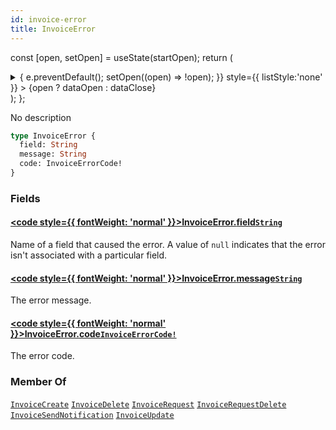 ```yaml
---
id: invoice-error
title: InvoiceError
---
```






const [open, setOpen] = useState(startOpen);
return (
<details {...(open ? { open: true } : {})} className="details" style={{ border:'none', boxShadow:'none', background:'var(--ifm-background-color)' }}>
<summary
onClick={(e) => {
e.preventDefault();
setOpen((open) => !open);
}}
style={{ listStyle:'none' }} >
{open ? dataOpen : dataClose}
</summary>
{open && children}
</details>
);
};

No description

```graphql
type InvoiceError {
  field: String
  message: String
  code: InvoiceErrorCode!
}
```

### Fields

#### [<code style={{ fontWeight: 'normal' }}>InvoiceError.<b>field</b></code>](#)<Bullet />[`String`](../../../api-reference/miscellaneous/scalars/string.mdx) <Badge class="badge badge--secondary" text="scalar"/> <Badge class="badge badge--secondary" text="miscellaneous"/>

Name of a field that caused the error. A value of `null` indicates that the error isn't associated with a particular field.

#### [<code style={{ fontWeight: 'normal' }}>InvoiceError.<b>message</b></code>](#)<Bullet />[`String`](../../../api-reference/miscellaneous/scalars/string.mdx) <Badge class="badge badge--secondary" text="scalar"/> <Badge class="badge badge--secondary" text="miscellaneous"/>

The error message.

#### [<code style={{ fontWeight: 'normal' }}>InvoiceError.<b>code</b></code>](#)<Bullet />[`InvoiceErrorCode!`](../../../api-reference/orders/enums/invoice-error-code.mdx) <Badge class="badge badge--secondary" text="non-null"/> <Badge class="badge badge--secondary" text="enum"/> <Badge class="badge badge--secondary" text="orders"/>

The error code.

### Member Of

[`InvoiceCreate`](../../../api-reference/orders/objects/invoice-create.mdx) <Badge class="badge badge--secondary" text="object"/><Bullet />[`InvoiceDelete`](../../../api-reference/orders/objects/invoice-delete.mdx) <Badge class="badge badge--secondary" text="object"/><Bullet />[`InvoiceRequest`](../../../api-reference/orders/objects/invoice-request.mdx) <Badge class="badge badge--secondary" text="object"/><Bullet />[`InvoiceRequestDelete`](../../../api-reference/orders/objects/invoice-request-delete.mdx) <Badge class="badge badge--secondary" text="object"/><Bullet />[`InvoiceSendNotification`](../../../api-reference/orders/objects/invoice-send-notification.mdx) <Badge class="badge badge--secondary" text="object"/><Bullet />[`InvoiceUpdate`](../../../api-reference/orders/objects/invoice-update.mdx) <Badge class="badge badge--secondary" text="object"/>
